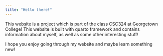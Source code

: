 ```yaml
---
title: "Hello there!"
---
```


This website is a project which is part of the class CSC324 at Georgetown College!
This website is built with quarto framework and contains information about
myself, as well as some other interesting stuff!

I hope you enjoy going through my website and maybe learn something new!